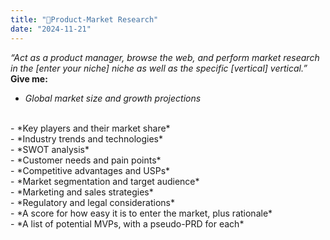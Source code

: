---
title: "📝Product-Market Research"
date: "2024-11-21"
---
*“Act as a product manager, browse the web, and perform market research in the [enter your niche] niche as well as the specific [vertical] vertical.”*
<br />
**Give me:**
- *Global market size and growth projections*
<br />
- *Key players and their market share*
<br />
- *Industry trends and technologies*
<br />
- *SWOT analysis*
<br />
- *Customer needs and pain points*
<br />
- *Competitive advantages and USPs*
<br />
- *Market segmentation and target audience*
<br />
- *Marketing and sales strategies*
<br />
- *Regulatory and legal considerations*
<br />
- *A score for how easy it is to enter the market, plus rationale*
<br />
- *A list of potential MVPs, with a pseudo-PRD for each*
<br />


